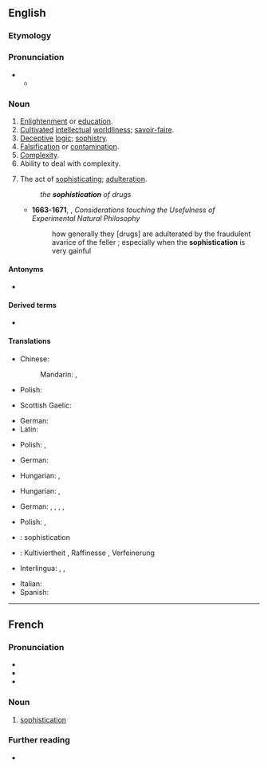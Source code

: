 ==English==

===Etymology===
{{suffix|en|sophisticate|ion}}

===Pronunciation===
* {{IPA|en|/səˌfɪs.tɪˈkeɪ.ʃən/}}
** {{audio|en|LL-Q1860 (eng)-Vealhurl-sophistication.wav|Audio (UK)}}

===Noun===
{{en-noun|~}}

# [[enlightenment|Enlightenment]] or [[education]].
# [[cultivated|Cultivated]] [[intellectual]] [[worldliness]]; [[savoir-faire]].
# [[deceptive|Deceptive]] [[logic]]; [[sophistry]].
# [[falsification|Falsification]] or [[contamination]].
# [[complexity|Complexity]].
# Ability to deal with complexity.
# {{lb|en|archaic}} The act of [[sophisticate|sophisticating]]; [[adulteration]].
#: ''the '''sophistication''' of drugs''
#* '''1663-1671''', {{w|Robert Boyle}}, ''Considerations touching the Usefulness of Experimental Natural Philosophy''
#*: how generally they [drugs] are adulterated by the fraudulent avarice of the feller ; especially when the '''sophistication''' is very gainful 

====Antonyms====
* {{sense|cultivated intellectual worldliness}} {{l|en|provincialism}}

====Derived terms====
* {{l|en|oversophistication}}

====Translations====
{{trans-top|enlightenment or education}}
* Chinese:
*: Mandarin: {{t+|cmn|教養}}, {{t+|cmn|教养|tr=jiàoyǎng}}
* Polish: {{t|pl|zaawansowanie|n}}
{{trans-mid}}
* Scottish Gaelic: {{t|gd|ionnsachadh|m}} {{qualifier|education}}
{{trans-bottom}}

{{trans-top|cultivated intellectual worldliness; savoir-faire}}
* German: {{t|de|Kultiviertheit|f}}
* Latin: {{t|la|urbānitās|f}}
{{trans-mid}}
* Polish: {{t|pl|obycie|n}}, {{t|pl|wyrobienie|n}}
{{trans-bottom}}

{{trans-top|deceptive logic; sophistry}}
* German: {{t+|de|Raffinesse|f}}
{{trans-mid}}
* Hungarian: {{t+|hu|álokoskodás}}, {{t|hu|[[hamis]] [[érvelés]]}}
{{trans-bottom}}

{{trans-top|falsification or contamination}}
* Hungarian: {{t|hu|meghamisítás}}, {{t+|hu|elferdítés}}
{{trans-mid}}
{{trans-bottom}}

{{trans-top|complexity}}
* German: {{t+|de|Raffinesse|f}}, {{t|de|Komplexheit|f}}, {{t|de|Ausgereiftheit|m}}, {{t|de|Sophistikation|f}}, {{t|de|Hochentwicklung|f}}
{{trans-mid}}
* Polish: {{t+|pl|finezja|f}}, {{t+|pl|wyrafinowanie|n}}
{{trans-bottom}}

{{checktrans-top}}
* {{ttbc|fr}}: sophistication {{g|f}}
* {{ttbc|de}}: Kultiviertheit {{g|f}}, Raffinesse {{g|f}}, Verfeinerung {{g|f}}
* Interlingua: {{t-check|ia|sophistication}}, {{t-check|ia|mundanitate}}, {{t-check|ia|saper viver}}
{{trans-mid}}
* Italian: {{t+check|it|sofisticazione}}
* Spanish: {{t-check|es|sofisticación}}
{{trans-bottom}}

----

==French==

===Pronunciation===
* {{fr-IPA}}
* {{audio|fr|Fr-Paris--sophistication.ogg|Audio (Paris)}}
* {{audio|fr|LL-Q150 (fra)-WikiLucas00-sophistication.wav|Audio}}

===Noun===
{{fr-noun|f}}

# [[#English|sophistication]]

===Further reading===
* {{R:TLFi}}